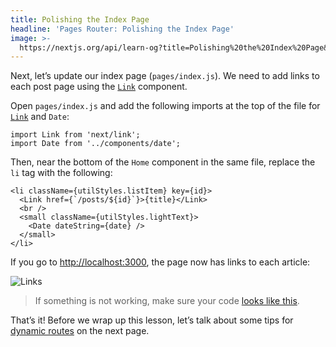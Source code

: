 ```yaml
---
title: Polishing the Index Page
headline: 'Pages Router: Polishing the Index Page'
image: >-
  https://nextjs.org/api/learn-og?title=Polishing%20the%20Index%20Page&amp;chapter=35
---
```


Next, let’s update our index page (`pages/index.js`). We need to add links to each post page using the [`Link`](/docs/api-reference/next/link) component.

Open `pages/index.js` and add the following imports at the top of the file for [`Link`](/docs/api-reference/next/link) and `Date`:

```
import Link from 'next/link';
import Date from '../components/date';
```

Then, near the bottom of the `Home` component in the same file, replace the `li` tag with the following:

```
<li className={utilStyles.listItem} key={id}>
  <Link href={`/posts/${id}`}>{title}</Link>
  <br />
  <small className={utilStyles.lightText}>
    <Date dateString={date} />
  </small>
</li>
```

If you go to [http://localhost:3000](http://localhost:3000), the page now has links to each article:

![Links](https://h8DxKfmAPhn8O0p3.public.blob.vercel-storage.com/learn/pages-router/dynamic-routes/links.png)

> If something is not working, make sure your code [looks like this](https://github.com/vercel/next-learn/blob/main/basics/api-routes-starter/pages/posts/%5Bid%5D.js).

That’s it! Before we wrap up this lesson, let’s talk about some tips for [dynamic routes](/docs/routing/dynamic-routes) on the next page.

